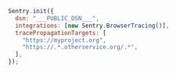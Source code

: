<SignInNote />

```javascript
Sentry.init({
  dsn: "___PUBLIC_DSN___",
  integrations: [new Sentry.BrowserTracing()],
  tracePropagationTargets: [
    "https://myproject.org",
    "https://.*.otherservice.org/.*",
  ],
});
```
